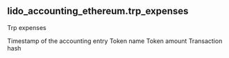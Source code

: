 ## lido_accounting_ethereum.trp_expenses 
Trp expenses

<ParamField path="period">
Timestamp of the accounting entry
</ParamField>
<ParamField path="token">
Token name
</ParamField>
<ParamField path="amount_token">
Token amount
</ParamField>
<ParamField path="evt_tx_hash,">
Transaction hash
</ParamField>
